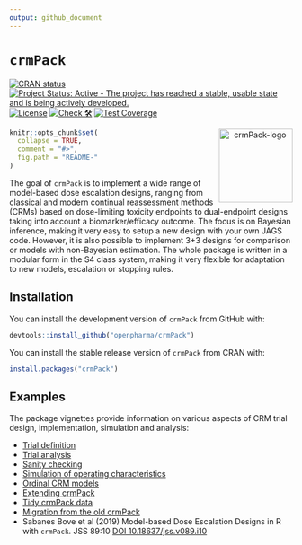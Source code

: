 ```yaml
---
output: github_document
---
```


<!-- markdownlint-disable-file -->
<!-- README.md is generated from README.Rmd. Please edit that file -->

# `crmPack` 

<!-- badges: start -->
[![CRAN status](https://www.r-pkg.org/badges/version/crmPack)](https://CRAN.R-project.org/package=crmPack)
[![Project Status: Active - The project has reached a stable, usable state and is being actively developed.](https://www.repostatus.org/badges/latest/active.svg)](https://www.repostatus.org/#active)
[![License](https://img.shields.io/badge/License-Apache_2.0-blue.svg)](https://opensource.org/license/apache-2.0)
[![Check 🛠](https://github.com/openpharma/crmPack/actions/workflows/check.yaml/badge.svg)](https://github.com/openpharma/crmPack/actions/workflows/check.yaml)
[![Test Coverage](https://raw.githubusercontent.com/openpharma/crmPack/_xml_coverage_reports/data/main/badge.svg)](https://raw.githubusercontent.com/openpharma/crmPack/_xml_coverage_reports/data/main/badge.svg)
<!-- badges: end -->

<p align="center"> <img src='man/figures/logo.png' align="right" height="131.5" alt="crmPack-logo"/> </p>

```r
knitr::opts_chunk$set(
  collapse = TRUE,
  comment = "#>",
  fig.path = "README-"
)
```

The goal of `crmPack` is to implement a wide range of model-based dose
escalation designs, ranging from classical and modern continual
reassessment methods (CRMs) based on dose-limiting toxicity endpoints to
dual-endpoint designs taking into account a biomarker/efficacy outcome. The
focus is on Bayesian inference, making it very easy to setup a new design
with your own JAGS code. However, it is also possible to implement 3+3
designs for comparison or models with non-Bayesian estimation. The whole
package is written in a modular form in the S4 class system, making it very
flexible for adaptation to new models, escalation or stopping rules.

## Installation

You can install the development version of `crmPack` from GitHub with:

```r
devtools::install_github("openpharma/crmPack")
```

You can install the stable release version of `crmPack` from CRAN with:

```r
install.packages("crmPack")
```

## Examples

The package vignettes provide information on various aspects of CRM trial design, implementation, simulation and analysis:

* [Trial definition](https://openpharma.github.io/crmPack/main/articles/trial_definition.html)
* [Trial analysis](https://openpharma.github.io/crmPack/main/articles/trial_analysis.html)
* [Sanity checking](https://openpharma.github.io/crmPack/main/articles/trial_sanity_checks.html)
* [Simulation of operating characteristics](https://openpharma.github.io/crmPack/main/articles/trial_simulation.html)
* [Ordinal CRM models](https://openpharma.github.io/crmPack/main/articles/ordinal-crm.html)
* [Extending crmPack](https://openpharma.github.io/crmPack/main/articles/parallel_computing_with_extensions.html)
* [Tidy crmPack data](https://openpharma.github.io/crmPack/main/articles/tidy_method.html)
* [Migration from the old crmPack](https://openpharma.github.io/crmPack/main/articles/migration_from_the_old_crmPack.html)
* Sabanes Bove et al (2019)  Model-based Dose Escalation Designs in R with `crmPack`. JSS 89:10 [DOI 10.18637/jss.v089.i10](https://www.jstatsoft.org/article/view/v089i10)
